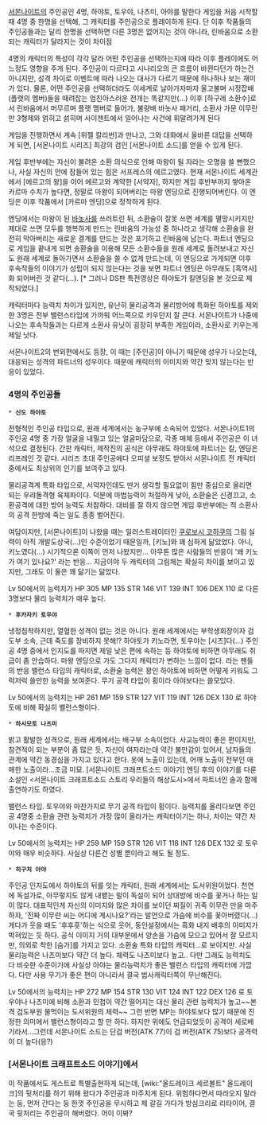 [[서몬나이트]]의 주인공인 4명, 하야토, 토우야, 나츠미, 아야를 말한다
게임을 처음 시작할 때 4명 중 한명을 선택해, 그 캐릭터를 주인공으로 플레이하게 된다.
단 이후 작품들의 주인공들과는 달리 한명을 선택하면 다른 3명은 없어지는 것이 아니라, 린바움으로 소환되는 캐릭터가 달라지는 것이 차이점

4명의 캐릭터의 특성이 각각 달라 어떤 주인공을 선택하는지에 따라 이후 플레이에도 어느정도 영향을 주게 된다. 주인공이 다르다고 시나리오의 큰 흐름이 바뀐다던가 하는건 아니지만, 성격 차이로 이벤트에 따라 나오는 대사가 다르기 때문에 하나하나 보는 재미가 있다.
물론, 어떤 주인공을 선택하더라도 이세계로 날아가자마자 울고불며 시정잡배(플랫의 멤버)들을 때려잡는 엄친아스러운 전개는 똑같지만(...)
이후 [하구레 소환수]로서 린바움에서 머무르며 플랫 멤버로 들어가, 불량배 바놋사 패거리, 소환사 가문 이무란 만 3형제와 얽히고 섥히며 사이젠트에서 일어나는 사건에 휘말려가게 된다

게임을 진행하면서 계속 [위젤 칼리번]과 만나고, 그와 대화에서 올바른 대답을 선택하게 되면, [서몬나이트 시리즈] 최강의 검인 [서몬나이트 소드]를 얻을 수 있게 된다. 


게임 후반부에는 자신이 불려온 소환 의식으로 인해 마왕이 될 자라는 오명을 쓸 뻔했으나, 사실 자신의 안에 잠들어 있는 힘은 서프레스의 에르고였다. 현재 서몬나이트 세계관에서 [에르고의 왕]을 이어 에르고와 계약한 [서약자], 하지만 게임 후반부까지 쌓아온 카르마 수치가 높다면, 정말로 마왕이 되어버리는 마왕 엔딩으로 진행되어버린다. 이 엔딩은 이후 작품에서 [카르마 엔딩]으로 정착하게 된다.

엔딩에서는 마왕이 된 [[바놋사]]를 쓰러트린 뒤, 소환술이 잘못 쓰면 세계를 멸망시키지만 제대로 쓰면 모두를 행복하게 만드는 린바움의 가능성 중 하나라고 생각해 소환술을 완전히 막아버리는 새로운 결계를 만드는 것은 포기하고 린바움에 남는다.
파트너 엔딩으로 게임을 끝내게 되면 송환술을 이용해 모든 소환수들을 원래 세계로 돌려보내고 자신도 원래 세계로 돌아가면서 소환술을 쓸 수 없게 만드는데, 이 엔딩으로 가게되면 이후 후속작들의 이야기가 성립이 되지 않는다는 것을 보면 파트너 엔딩은 아무래도 [흑역사]화 되어버린 것 같다(...). [* 그러나 DS판 특전영상은 하야토가 킬엔딩을 본 것으로 제작되었다.]

캐릭터마다 능력치 차이가 있지만, 유난히 물리공격과 물리방어에 특화된 하야토를 제외한 3명은 전부 밸런스타입에 가까워 어느쪽으로 키우던지 잘 큰다. 서몬나이트가 나중에 나오는 후속작들과는 다르게 소환사 유닛이 굉장히 부족한 게임이라, 소환사로 키우는게 제일 낫다.

서몬나이트2의 번외편에서도 등장, 이 때는 [주인공]이 아니기 때문에 성우가 나오는데, 대응되는 성격의 파트너의 성우이다. 때문에 캐릭터의 이미지와 약간 맞지 않는다는 반응이 있었다.



=== 4명의 주인공들 ===
 * '''신도 하야토'''

전형적인 주인공 타입으로, 원래 세계에서는 농구부에 소속되어 있었다. 서몬나이트1의 주인공 4명 중 가장 얼굴을 내밀고 있는 얼굴마담으로, 각종 매체 등에서 주인공은 이 녀석으로 결정된다. 간판 캐릭터, 제작진의 공식은 아무래도 하야토에 파트너는 킬, 엔딩은 리프레인 것 같다. 시리즈 초대 주인공에다 오피셜 보정도 받아서 서몬나이트 전 캐릭터 중에서도 최상위의 인기를 보여주고 있다.

물리공격계 특화 타입으로, 서약자인데도 딴거 생각할 필요없이 힘만 중심으로 올리면 되는 우랴돌격형 육체파이다. 덕분에 마법능력이 처절하게 낮아, 소환술은 신경끄고, 소환공격에 대한 방어 능력도 처참하다. 대비를 잘 하지 않으면 게임 후반부에는 적 소환사의 공격 한방에 죽는 일도 종종 벌어진다.

여담이지만, [서몬나이트]이 나왔을 때는 일러스트레이터인 [[쿠로보시 코하쿠]]의 그림 실력이 아직 개발도상국(...)인 수준이었기 때문일까, [키노]와 꽤 심하게 닮았었다. 아니, 키노였다(...) 시기적으론 이쪽이 먼저 나왔지만...
아무튼 많은 사람들의 반응이 '왜 키노가 여기 있나요?' 라는 반응... 지금이야 두 캐릭터의 그림체는 확실히 차이를 보이고 있지만, 그래도 이 둘은 꽤 닮기는 닮았다.

Lv 50에서의 능력치가 HP 305 MP 135 STR 146 VIT 139 INT 106 DEX 110 로 다른 3명보다 물리 능력치가 매우 높다.


 * '''후카자키 토우야'''

냉정침착하지만, 열혈한 성격이 없는 것은 아니다. 원래 세계에서는 부학생회장이자 검도부 소속, 근데 죽도를 장비하지 못해!? 하야토가 키노라면, 토우야는 [시즈]다(...) 
주인공 4명 중에서 인지도를 따지면 제일 낮은 편에 속하는 등 하야토에 비하면 아무래도 취급이 좀 안습하다. 
마왕 엔딩으로 가도 그다지 캐릭터가 변하는 느낌이 없다. 라는 팬들의 반응
밸런스 타입의 캐릭터로, 소환술 능력은 꽝인 하야토에 비하면 어떻게 키워도 그럭저럭 쓸만한 능력을 보여준다. 무기 공격 타입이 횡이라 아야보다는 쓸모있다.

Lv 50에서의 능력치는 HP 261 MP 159 STR 127 VIT 119 INT 126 DEX 130 로 하야토에 비해 확실히 밸런스형이다.


 * '''하시모토 나츠미'''

밝고 활발한 성격으로, 원래 세계에서는 배구부 소속이었다. 사교능력이 좋은 편이지만, 참견적이 되는 부분이 좀 많은 듯, 자신이 여자라는데 약간 불만감이 있어서, 남자들의 관계에 약간 동경심을 가지고 있다고 한다. 옷에 노출이 있는데, 어깨 노출이 전부인 애매한 노출이라...조금 미묘.
[서몬나이트 크래프트소드 이야기] 엔딩 후의 이야기를 다룬 소설인 <서몬나이트 크래프트소드 스토리 우리들의 해상도시>에서 파트너인 솔과 함께 출연하기도 하였다. 

밸런스 타입. 토우야와 마찬가지로 무기 공격 타입이 횡이다. 능력치를 올리다보면 주인공 4명중 소환술 관련 능력치가 가장 많이 올라가는 캐릭터이기는 하나, 차이는 약간 차이나는 수준이다. 

Lv 50에서의 능력치는 HP 259 MP 159 STR 126 VIT 118 INT 126 DEX 132 로 토우야와 매우 비슷하다. 사실상 다른건 성별 뿐이라고 해도 될 정도.


 * '''히구치 아야'''

주인공 인지도에서 하야토의 뒤를 잇는 캐릭터, 원래 세계에서는 도서위원이었다. 천연에 독설가로, 아무렇지도 않게 내뱉는 말이 독설이 되어 상대방에 비수를 꽃거나 하는 일이 많다. 대표적인게 자신의 이미지와 많은 차이를 보이던 찌질이 귀족 이무란 만을 마주하자, '진짜 이무란 씨는 어디에 계시나요?'라는 발언으로 가슴에 비수를 꽃아버렸다(...) 게다가 웃을 때도 '후후훗'하는 식으로 웃어, 동인설정에서는 흑화 내지 배후의 이미지가 박혀있는 듯 하다. 공식 이미지 거의 대부분에서 양손을 가슴에 모으고 있어서 잘 모르지만, 의외로 착한 [슴가]를 가지고 있다.
소환술 특화 타입의 캐릭터...로 보이지만. 사실 물리능력은 나츠미보다 약간 더 높다. 체력도 나츠미보다 높고.. 다만 그래도 능력치도 다 비슷한 수준이기에 사실상 아야는 물리능력치가 좋은 밸런스 타입의 캐릭터에 가깝다. 다만 사용 무기가 좋은 편이 아니라서 결국 법사캐릭터쪽이 무난해진다.

Lv 50에서의 능력치는 HP 272 MP 154 STR 130 VIT 124 INT 122 DEX 126 로 토우야나 나츠미에 비해 소환과 민첩이 약간 떨어지는 대신 물리 관련 능력치가 높고~~본격 검도부원 물먹이는 도서위원의 체력~~ 그런 반면 MP는 하야토보다 많기 때문에 진정한 의미에서 밸런스형이라고 할 만 하다. 하지만 위에도 언급되었듯이 공격이 세로베기라서...그런데 서몬나이트 소드는 단검 버전(ATK 77)이 검 버전(ATK 75)보다 공격력이 더 높다(응?)

=== [서몬나이트 크래프트소드 이야기]에서 === 
이 작품에서도 게스트로 특별출현하게 되는데, [wiki:"올드레이크 세르볼트" 올드레이크]의 뒷처리를 하기 위해 왔다가 주인공과 마주치게 된다. 위험하다면서 따라오지 말라는 둥, 먼저 간다는 둥 한껏 주인공을 무시하고 제 갈길 가다가 방심크리로 리타이어, 결국 뒷처리는 주인공이 해버렸다. 어이 이봐?
